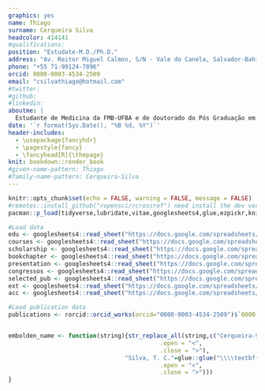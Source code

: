 ```yaml
---
graphics: yes
name: Thiago
surname: Cerqueira Silva
headcolor: 414141
#qualifications: 
position: "Estudate-M.D./Ph.D."
address: "Av. Reitor Miguel Calmon, S/N - Vale do Canela, Salvador-Bahia"
phone: "+55 71-99124-7896"
orcid: 0000-0003-4534-2509
email: "csilvathiago@hotmail.com"
#twitter: 
#github: 
#linkedin: 
aboutme: |
  Estudante de Medicina da FMB-UFBA e de doutorado do Pós Graduação em Ciências da Saúde (Programa Pesquisador em Medicina). Pesquisador em formação, com experiência na área de epidemiologia, bioestátistica e bioinformática. Tenho bastante interesse em métodos quantitativos e reprodutibilidade. Meu trabalho está na interface entre ciência de dados e a parte aplicada de Medicina, incorporando conhecimentos da prática clínica para melhorar o desenho e interpretação de estudos científicos. Durante a graduação participei na elaboração e condução de diversos trabalhos científicos, incluindo artigos na área de doença de Chagas, Chikungunya e COVID-19
date: '`r format(Sys.Date(), "%B %d, %Y")`'
header-includes:
  - \usepackage{fancyhdr}
  - \pagestyle{fancy}
  - \fancyhead[R]{\thepage}
knit: bookdown::render_book
#given-name-pattern: Thiago
#family-name-pattern: Cerqueira-Silva
---
```


```r
knitr::opts_chunk$set(echo = FALSE, warning = FALSE, message = FALSE)
#remotes::install_github("ropensci/rcrossref") need install the dev version
pacman::p_load(tidyverse,lubridate,vitae,googlesheets4,glue,ezpickr,knitr, fuzzyjoin,rcrossref)

#Load data
edu <- googlesheets4::read_sheet("https://docs.google.com/spreadsheets/d/1Wb8KhPZJHw8mf7wU3KBye5Q6GZSOI0DLR6UU946gweQ/edit?usp=sharing",sheet = "Education")
courses <- googlesheets4::read_sheet("https://docs.google.com/spreadsheets/d/1Wb8KhPZJHw8mf7wU3KBye5Q6GZSOI0DLR6UU946gweQ/edit?usp=sharing",sheet = "courses") %>%  arrange(type,desc(year)) 
scholarship <- googlesheets4::read_sheet("https://docs.google.com/spreadsheets/d/1Wb8KhPZJHw8mf7wU3KBye5Q6GZSOI0DLR6UU946gweQ/edit?usp=sharing",sheet = "Scholarships") %>%  arrange(desc(endYear)) 
bookchapter <- googlesheets4::read_sheet("https://docs.google.com/spreadsheets/d/1Wb8KhPZJHw8mf7wU3KBye5Q6GZSOI0DLR6UU946gweQ/edit?usp=sharing",sheet = "Book_chapters") %>%  arrange(desc(year))
presentation <- googlesheets4::read_sheet("https://docs.google.com/spreadsheets/d/1Wb8KhPZJHw8mf7wU3KBye5Q6GZSOI0DLR6UU946gweQ/edit?usp=sharing",sheet = "Presentation") %>%  arrange(desc(year)) %>% filter(filter=="TRUE")
congressos <- googlesheets4::read_sheet("https://docs.google.com/spreadsheets/d/1Wb8KhPZJHw8mf7wU3KBye5Q6GZSOI0DLR6UU946gweQ/edit?usp=sharing",sheet = "resumos_cong") %>%  arrange(desc(year)) %>% filter(filter=="TRUE")
selected_pub <- googlesheets4::read_sheet("https://docs.google.com/spreadsheets/d/1Wb8KhPZJHw8mf7wU3KBye5Q6GZSOI0DLR6UU946gweQ/edit?usp=sharing",sheet = "selected_pub") #file in google sheets with publication relavence order
ext <- googlesheets4::read_sheet("https://docs.google.com/spreadsheets/d/1Wb8KhPZJHw8mf7wU3KBye5Q6GZSOI0DLR6UU946gweQ/edit?usp=sharing",sheet = "ext") #file in google sheets with publication relavence order
acc <- googlesheets4::read_sheet("https://docs.google.com/spreadsheets/d/1Wb8KhPZJHw8mf7wU3KBye5Q6GZSOI0DLR6UU946gweQ/edit?usp=sharing",sheet = "accept_pub") #file in google sheets with publication relavence order

#Load publication data
publications <- rorcid::orcid_works(orcid="0000-0003-4534-2509")$`0000-0003-4534-2509`$works


embolden_name <- function(string){str_replace_all(string,c("Cerqueira-Silva, T."=glue::glue("\\\\textbf{Cerqueira-Silva, T.}",
                                           .open = "<",
                                           .close = ">"),
                                 "Silva, T. C."=glue::glue("\\\\textbf{Silva, T. C.}",
                                           .open = "<",
                                           .close = ">")))
}

```

